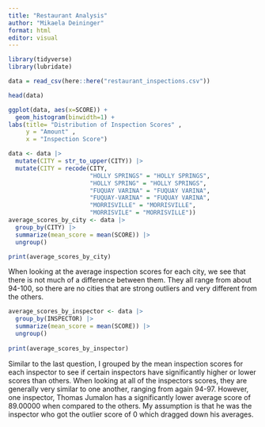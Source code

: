 ```yaml
---
title: "Restaurant Analysis"
author: "Mikaela Deininger"
format: html
editor: visual
---
```


```r
library(tidyverse)
library(lubridate)

```

```r
data = read_csv(here::here("restaurant_inspections.csv"))
```

```r
head(data)
```

```r
ggplot(data, aes(x=SCORE)) +
  geom_histogram(binwidth=1) +
labs(title= "Distribution of Inspection Scores" ,
     y = "Amount" ,
     x = "Inspection Score")
```
```r
data <- data |>
  mutate(CITY = str_to_upper(CITY)) |>
  mutate(CITY = recode(CITY,
                       "HOLLY SPRINGS" = "HOLLY SPRINGS",
                       "HOLLY SPRING" = "HOLLY SPRINGS",
                       "FUQUAY VARINA" = "FUQUAY VARINA",
                       "FUQUAY-VARINA" = "FUQUAY VARINA", 
                       "MORRISVILLE" = "MORRISVILLE", 
                       "MORRISVILE" = "MORRISVILLE")) 
average_scores_by_city <- data |>
  group_by(CITY) |>
  summarize(mean_score = mean(SCORE)) |>
  ungroup()

print(average_scores_by_city)

```
When looking at the average inspection scores for each city, we see that there is not much of a difference between them. They all range from about 94-100, so there are no cities that are strong outliers and very different from the others.

```r
average_scores_by_inspector <- data |>
  group_by(INSPECTOR) |>
  summarize(mean_score = mean(SCORE)) |>
  ungroup()
  
print(average_scores_by_inspector)

```
Similar to the last question, I grouped by the mean inspection scores for each inspector to see if certain inspectors have significantly higher or lower scores than others. When looking at all of the inspectors scores, they are generally very similar to one another, ranging from again 94-97. However, one inspector, Thomas Jumalon has a significantly lower average score of 89.00000 when compared to the others. My assumption is that he was the inspector who got the outlier score of 0 which dragged down his averages. 






